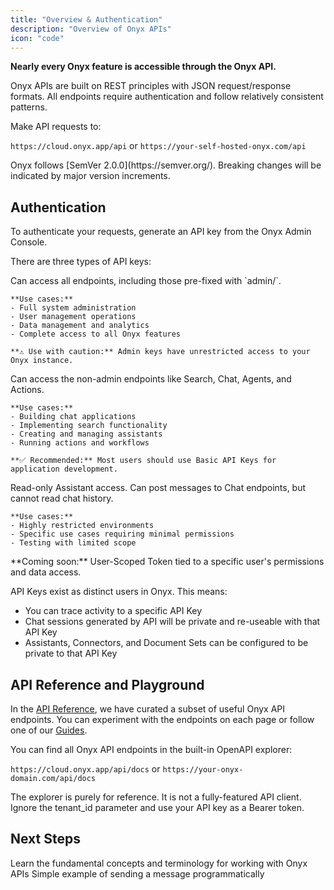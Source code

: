 ```yaml
---
title: "Overview & Authentication"
description: "Overview of Onyx APIs"
icon: "code"
---
```


**Nearly every Onyx feature is accessible through the Onyx API.**

Onyx APIs are built on REST principles with JSON request/response formats. All endpoints require authentication and follow relatively consistent patterns.

Make API requests to:

`https://cloud.onyx.app/api` or `https://your-self-hosted-onyx.com/api`

<Note>
  Onyx follows [SemVer 2.0.0](https://semver.org/). Breaking changes will be indicated by major version increments.
</Note>

## Authentication
To authenticate your requests, generate an API key from the Onyx Admin Console.

There are three types of API keys:

<AccordionGroup>
  <Accordion title="Admin API Keys" icon="shield-check">
    Can access all endpoints, including those pre-fixed with `admin/`.
    
    **Use cases:**
    - Full system administration
    - User management operations
    - Data management and analytics
    - Complete access to all Onyx features
    
    **⚠️ Use with caution:** Admin keys have unrestricted access to your Onyx instance.
  </Accordion>

  <Accordion title="Basic API Keys" icon="key">
    Can access the non-admin endpoints like Search, Chat, Agents, and Actions.
    
    **Use cases:**
    - Building chat applications
    - Implementing search functionality
    - Creating and managing assistants
    - Running actions and workflows
    
    **✅ Recommended:** Most users should use Basic API Keys for application development.
  </Accordion>

  <Accordion title="Limited API Keys" icon="lock">
    Read-only Assistant access. Can post messages to Chat endpoints, but cannot read chat history.
    
    **Use cases:**
    - Highly restricted environments
    - Specific use cases requiring minimal permissions
    - Testing with limited scope
  </Accordion>
</AccordionGroup>

<Info>
  **Coming soon:** User-Scoped Token tied to a specific user's permissions and data access.
</Info>

API Keys exist as distinct users in Onyx. This means:
- You can trace activity to a specific API Key
- Chat sessions generated by API will be private and re-useable with that API Key
- Assistants, Connectors, and Document Sets can be configured to be private to that API Key

## API Reference and Playground

In the [API Reference](/developers/api_reference/chat/get_chat_session), we have curated a subset of useful Onyx API endpoints. 
You can experiment with the endpoints on each page or follow one of our [Guides](/developers/guides/chat_guide).

You can find all Onyx API endpoints in the built-in OpenAPI explorer:

`https://cloud.onyx.app/api/docs` or `https://your-onyx-domain.com/api/docs`

<Warning>
  The explorer is purely for reference. It is not a fully-featured API client. 
  Ignore the tenant_id parameter and use your API key as a Bearer token.
</Warning>

## Next Steps

<CardGroup cols={2}>
  <Card title="Core Concepts" icon="lightbulb" href="/developers/core_concepts">
    Learn the fundamental concepts and terminology for working with Onyx APIs
  </Card>
  
  <Card title="Guide: Send a Chat Message" icon="comment" href="/developers/guides/chat_guide">
    Simple example of sending a message programmatically
  </Card>
</CardGroup>